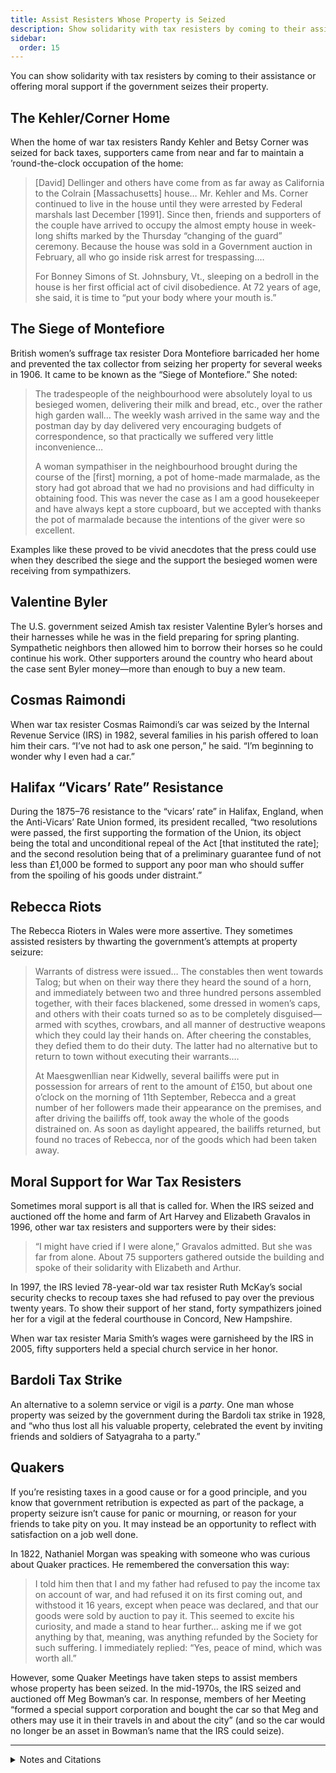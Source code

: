 ```yaml
---
title: Assist Resisters Whose Property is Seized
description: Show solidarity with tax resisters by coming to their assistance or offering moral support if the government seizes their property.
sidebar:
  order: 15
---
```


You can show solidarity with tax resisters by coming to their assistance or offering moral support if the government seizes their property.

## <Badge text="Example" size="medium" /> The Kehler/Corner Home

When the home of war tax resisters Randy Kehler and Betsy Corner was seized for back taxes, supporters came from near and far to maintain a ’round-the-clock occupation of the home:

> [David] Dellinger and others have come from as far away as California to the Colrain [Massachusetts] house…
> Mr. Kehler and Ms. Corner continued to live in the house until they were arrested by Federal marshals last December [1991].
> Since then, friends and supporters of the couple have arrived to occupy the almost empty house in week-long shifts marked by the Thursday “changing of the guard” ceremony.
> Because the house was sold in a Government auction in February, all who go inside risk arrest for trespassing.…
>
> For Bonney Simons of St. Johnsbury, Vt., sleeping on a bedroll in the house is her first official act of civil disobedience.
> At 72 years of age, she said, it is time to “put your body where your mouth is.”

## <Badge text="Example" size="medium" /> The Siege of Montefiore

British women’s suffrage tax resister Dora Montefiore barricaded her home and prevented the tax collector from seizing her property for several weeks in 1906.
It came to be known as the “Siege of Montefiore.”
She noted:

> The tradespeople of the neighbourhood were absolutely loyal to us besieged women, delivering their milk and bread, etc., over the rather high garden wall…
> The weekly wash arrived in the same way and the postman day by day delivered very encouraging budgets of correspondence, so that practically we suffered very little inconvenience…
>
> A woman sympathiser in the neighbourhood brought during the course of the [first] morning, a pot of home-made marmalade, as the story had got abroad that we had no provisions and had difficulty in obtaining food.
> This was never the case as I am a good housekeeper and have always kept a store cupboard, but we accepted with thanks the pot of marmalade because the intentions of the giver were so excellent.

Examples like these proved to be vivid anecdotes that the press could use when they described the siege and the support the besieged women were receiving from sympathizers.

## <Badge text="Example" size="medium" /> Valentine Byler

The U.S. government seized Amish tax resister Valentine Byler’s horses and their harnesses while he was in the field preparing for spring planting.
Sympathetic neighbors then allowed him to borrow their horses so he could continue his work.
Other supporters around the country who heard about the case sent Byler money—more than enough to buy a new team.

## <Badge text="Example" size="medium" /> Cosmas Raimondi

When war tax resister Cosmas Raimondi’s car was seized by the Internal Revenue Service (IRS) in 1982, several families in his parish offered to loan him their cars.
“I’ve not had to ask one person,” he said.
“I’m beginning to wonder why I even had a car.”

## <Badge text="Example" size="medium" /> Halifax “Vicars’ Rate” Resistance

During the 1875–76 resistance to the “vicars’ rate” in Halifax, England, when the Anti-Vicars’ Rate Union formed, its president recalled, “two resolutions were passed, the first supporting the formation of the Union, its object being the total and unconditional repeal of the Act [that instituted the rate]; and the second resolution being that of a preliminary guarantee fund of not less than £1,000 be formed to support any poor man who should suffer from the spoiling of his goods under distraint.”

## <Badge text="Example" size="medium" /> Rebecca Riots

The Rebecca Rioters in Wales were more assertive.
They sometimes assisted resisters by thwarting the government’s attempts at property seizure:

> Warrants of distress were issued…
> The constables then went towards Talog; but when on their way there they heard the sound of a horn, and immediately between two and three hundred persons assembled together, with their faces blackened, some dressed in women’s caps, and others with their coats turned so as to be completely disguised—armed with scythes, crowbars, and all manner of destructive weapons which they could lay their hands on.
> After cheering the constables, they defied them to do their duty.
> The latter had no alternative but to return to town without executing their warrants.…
>
> At Maesgwenllian near Kidwelly, several bailiffs were put in possession for arrears of rent to the amount of £150, but about one o’clock on the morning of 11th September, Rebecca and a great number of her followers made their appearance on the premises, and after driving the bailiffs off, took away the whole of the goods distrained on.
> As soon as daylight appeared, the bailiffs returned, but found no traces of Rebecca, nor of the goods which had been taken away.

## <Badge text="Example" size="medium" /> Moral Support for War Tax Resisters

Sometimes moral support is all that is called for.
When the IRS seized and auctioned off the home and farm of Art Harvey and Elizabeth Gravalos in 1996, other war tax resisters and supporters were by their sides:

> “I might have cried if I were alone,” Gravalos admitted.
> But she was far from alone.
> About 75 supporters gathered outside the building and spoke of their solidarity with Elizabeth and Arthur.

In 1997, the IRS levied 78-year-old war tax resister Ruth McKay’s social security checks to recoup taxes she had refused to pay over the previous twenty years.
To show their support of her stand, forty sympathizers joined her for a vigil at the federal courthouse in Concord, New Hampshire.

When war tax resister Maria Smith’s wages were garnisheed by the IRS in 2005, fifty supporters held a special church service in her honor.

## <Badge text="Example" size="medium" /> Bardoli Tax Strike

An alternative to a solemn service or vigil is a *party*.
One man whose property was seized by the government during the Bardoli tax strike in 1928, and “who thus lost all his valuable property, celebrated the event by inviting friends and soldiers of Satyagraha to a party.”

## <Badge text="Example" size="medium" /> Quakers

If you’re resisting taxes in a good cause or for a good principle, and you know that government retribution is expected as part of the package, a property seizure isn’t cause for panic or mourning, or reason for your friends to take pity on you.
It may instead be an opportunity to reflect with satisfaction on a job well done.

In 1822, Nathaniel Morgan was speaking with someone who was curious about Quaker practices.
He remembered the conversation this way:

> I told him then that I and my father had refused to pay the income tax on account of war, and had refused it on its first coming out, and withstood it 16 years, except when peace was declared, and that our goods were sold by auction to pay it.
> This seemed to excite his curiosity, and made a stand to hear further… asking me if we got anything by that, meaning, was anything refunded by the Society for such suffering.
> I immediately replied: “Yes, peace of mind, which was worth all.”

However, some Quaker Meetings have taken steps to assist members whose property has been seized.
In the mid-1970s, the IRS seized and auctioned off Meg Bowman’s car.
In response, members of her Meeting “formed a special support corporation and bought the car so that Meg and others may use it in their travels in and about the city” (and so the car would no longer be an asset in Bowman’s name that the IRS could seize).

<Aside type="wikipedia" title="Wikipedia">
  <WikipediaBadge title="Randy Kehler" />
  <WikipediaBadge title="An Act of Conscience" />
  <WikipediaBadge title="Dora Montefiore" />
  <WikipediaBadge title="Rebecca Riots" />
  <WikipediaBadge title="Bardoli Satyagraha" />
  <WikipediaBadge title="Quakers" />
</Aside>

---

<details>
<summary>Notes and Citations</summary>

* [“Peace Advocates Turn Tax Resistance Into a Ritual”](https://www.nytimes.com/1992/03/09/us/colrain-journal-peace-advocates-turn-tax-resistance-into-a-ritual.html) <i>New York Times</i> 9 March 1992.
* Montefiore, Dora “Women Must Vote for the Laws They Obey and the Taxes They Pay” [<i>From a Victorian to a Modern</i>](https://archive.org/details/from-a-victorian-to-a-modern-an-autobiography) (1925)
* Igou, Brad “Valentine Byler vs. the IRS: ‘Pay Unto Caesar—The Amish & Social Security’” <i>Amish Country News</i> 1999, 2005
* [“IRS takes his wheels, but priest remains driven”](https://www.fultonhistory.com/Newspaper%2010/Yonkers%20NY%20Herald%20Statesman/Yonkers%20NY%20Herald%20Statesman%201983%20Grayscale/Yonkers%20NY%20Herald%20Statesman%201983%20b%20Grayscale%20-%202916.pdf) Associated Press dispatch from the Yonkers, N.Y. <i>Herald-Statesman</i>, 24 November 1983, p. A15
* “Halifax (Vicars’ Rate)” <i>House of Commons Papers: Reports from Committees</i>, Vol. X (8 Feb.–15 Aug. 1876) p. 41
* Evans, Henry Tobit <i>Rebecca Riots!</i> (2010 ed.)
* Falbel, Aaron [“War Tax Resistance and Blueberry Fields Forever”](https://web.archive.org/web/20120104114526/http://www.warresisters.org/nva/nva996-2.htm) <i>Nonviolent Activist</i> September–October 1996
* “Vigil to Protest Social Security Levy” <i>More Than a Paycheck</i> October 1997
* “Local Group Reports: Cleveland, Ohio” <i>More Than a Paycheck</i> February 2005
* Desai, Mahadev <i>The Story of Bardoli</i> (1929) [p. 122](https://archive.org/details/in.ernet.dli.2015.122169/page/n138/mode/1up)
* “Nathaniel Morgan and the Duke of Gloucester, 1822 (Diary of Nathaniel Morgan)” <i>The Journal of the Friends’ Historical Society</i>, Vol. XV (1918), [p. 139](https://archive.org/details/journaloffriends1516frie/page/n292/mode/1up)
* “Friends Around the World: Friends and the IRS” <i>Friends Journal</i> 1 January 1977 p. 15

</details>

